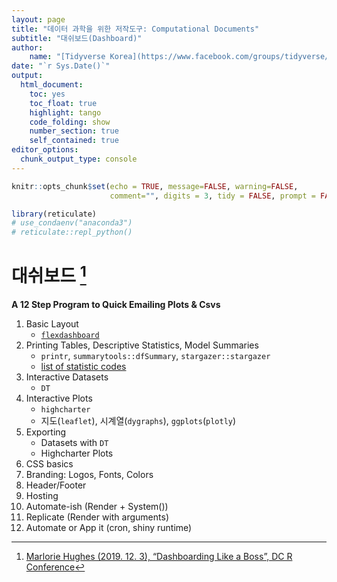 ```yaml
---
layout: page
title: "데이터 과학을 위한 저작도구: Computational Documents"
subtitle: "대쉬보드(Dashboard)"
author:
    name: "[Tidyverse Korea](https://www.facebook.com/groups/tidyverse/)"
date: "`r Sys.Date()`"
output:
  html_document: 
    toc: yes
    toc_float: true
    highlight: tango
    code_folding: show
    number_section: true
    self_contained: true
editor_options: 
  chunk_output_type: console
---
```


```r
knitr::opts_chunk$set(echo = TRUE, message=FALSE, warning=FALSE,
                      comment="", digits = 3, tidy = FALSE, prompt = FALSE, fig.align = 'center')

library(reticulate)
# use_condaenv("anaconda3")
# reticulate::repl_python()
```

# 대쉬보드 [^dashboard] {#dashboard}

[^dashboard]: [Marlorie Hughes (2019. 12. 3), "Dashboarding Like a Boss", DC R Conference](https://www.youtube.com/watch?v=yott4quKN6s)

**A 12 Step Program to Quick Emailing Plots & Csvs**

1. Basic Layout
    - [`flexdashboard`](https://rmarkdown.rstudio.com/flexdashboard/)
1. Printing Tables, Descriptive Statistics, Model Summaries
    - `printr`, `summarytools::dfSummary`, `stargazer::stargazer`
    - [list of statistic codes](https://rdrr.io/cran/stargazer/man/stargazer_stat_code_list.html)
1. Interactive Datasets
    - `DT`
1. Interactive Plots
    - `highcharter`
    -  지도(`leaflet`), 시계열(`dygraphs`), `ggplots`(`plotly`)
1. Exporting
    - Datasets with `DT`
    - Highcharter Plots
1. CSS basics
1. Branding: Logos, Fonts, Colors
1. Header/Footer
1. Hosting
1. Automate-ish (Render + System())
1. Replicate (Render with arguments)
1. Automate or App it (cron, shiny runtime)


